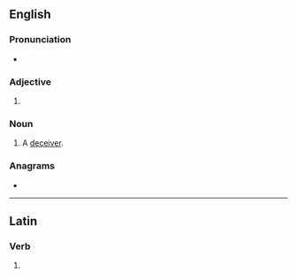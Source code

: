 ==English==

===Pronunciation===
* {{IPA|en|/ˈfɔːlsə(ɹ)/|/ˈfɒlsə(ɹ)/}}

===Adjective===
{{head|en|comparative adjective}}

# {{en-comparative of|false}}

===Noun===
{{en-noun}}

# {{lb|en|obsolete}} A [[deceiver]].
#: {{rfquotek|en|Edmund Spenser}}

===Anagrams===
* {{anagrams|en|a=aeflrs|ferals|flares|flaser}}

----

==Latin==

===Verb===
{{la-verb-form|falser}}

# {{inflection of|la|falsō||1|s|pres|pasv|subj}}